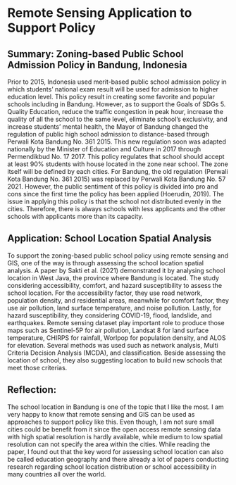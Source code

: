 # Remote Sensing Application to Support Policy

## Summary: Zoning-based Public School Admission Policy in Bandung, Indonesia

Prior to 2015, Indonesia used merit-based public school admission policy in which students' national exam result will be used for admission to higher education level. This policy result in creating some favorite and popular schools including in Bandung. However, as to support the Goals of SDGs 5. Quality Education, reduce the traffic congestion in peak hour, increase the quality of all the school to the same level, eliminate school's exclusivity, and increase students' mental health, the Mayor of Bandung changed the regulation of public high school admission to distance-based through Perwali Kota Bandung No. 361 2015. This new regulation soon was adapted nationally by the Minister of Education and Culture in 2017 through Permendikbud No. 17 2017. This policy regulates that school should accept at least 90% students with house located in the zone near school. The zone itself will be defined by each cities. For Bandung, the old regulation (Perwali Kota Bandung No. 361 2015) was replaced by Perwali Kota Bandung No. 57 2021. However, the public sentiment of this policy is divided into pro and cons since the first time the policy has been applied (Hoerudin, 2019). The issue in applying this policy is that the school not distributed evenly in the cities. Therefore, there is always schools with less applicants and the other schools with applicants more than its capacity.

## Application: School Location Spatial Analysis

To support the zoning-based public school policy using remote sensing and GIS, one of the way is through assessing the school location spatial analysis. A paper by Sakti et al. (2021) demonstrated it by analysing school location in West Java, the province where Bandung is located. The study considering accessibility, comfort, and hazard susceptibility to assess the school location. For the accessibility factor, they use road network, population density, and residential areas, meanwhile for comfort factor, they use air pollution, land surface temperature, and noise pollution. Lastly, for hazard susceptibility, they considering COVID-19, flood, landslide, and earthquakes. Remote sensing dataset play important role to produce those maps such as Sentinel-5P for air pollution, Landsat 8 for land surface temperature, CHIRPS for rainfall, Worlpop for population density, and ALOS for elevation. Several methods was used such as network analysis, Multi Criteria Decision Analysis (MCDA), and classification. Beside assessing the location of school, they also suggesting location to build new schools that meet those criterias.

## Reflection:

The school location in Bandung is one of the topic that I like the most. I am very happy to know that remote sensing and GIS can be used as approaches to support policy like this. Even though, I am not sure small cities could be benefit from it since the open access remote sensing data with high spatial resolution is hardly available, while medium to low spatial resolution can not specify the area within the cities. While reading the paper, I found out that the key word for assessing school location can also be called education geography and there already a lot of papers conducting research regarding school location distribution or school accessibility in many countries all over the world.
